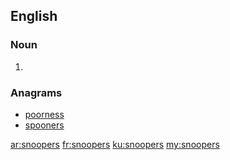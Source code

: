 ==English==

===Noun===
{{head|en|noun plural form}}

# {{plural of|snooper|lang=en}}

===Anagrams===
* [[poorness#English|poorness]]
* [[spooners#English|spooners]]

[[ar:snoopers]]
[[fr:snoopers]]
[[ku:snoopers]]
[[my:snoopers]]
